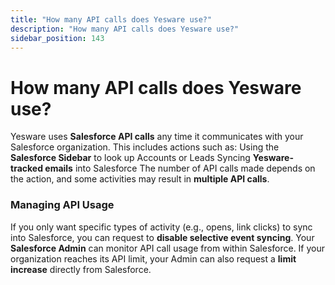 ```yaml
---
title: "How many API calls does Yesware use?"
description: "How many API calls does Yesware use?"
sidebar_position: 143
---
```


# How many API calls does Yesware use?

Yesware uses **Salesforce API calls** any time it communicates with your Salesforce organization. This includes actions such as:
Using the **Salesforce Sidebar** to look up Accounts or Leads
Syncing **Yesware-tracked emails** into Salesforce
The number of API calls made depends on the action, and some activities may result in **multiple API calls**.
### Managing API Usage
If you only want specific types of activity (e.g., opens, link clicks) to sync into Salesforce, you can request to **disable selective event syncing**.
Your **Salesforce Admin** can monitor API call usage from within Salesforce.
If your organization reaches its API limit, your Admin can also request a **limit increase** directly from Salesforce.